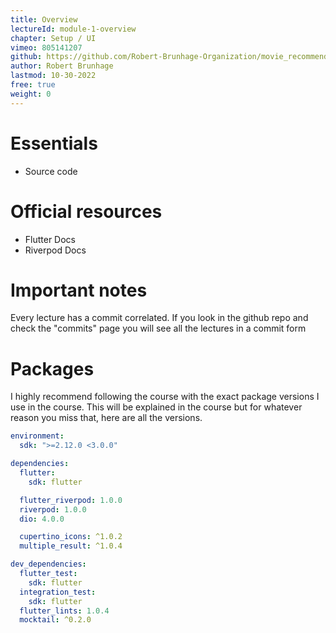```yaml
---
title: Overview
lectureId: module-1-overview
chapter: Setup / UI
vimeo: 805141207
github: https://github.com/Robert-Brunhage-Organization/movie_recommendation_app_course/commits/main
author: Robert Brunhage
lastmod: 10-30-2022
free: true
weight: 0
---
```


# Essentials

- Source code

# Official resources

- Flutter Docs
- Riverpod Docs

# Important notes

Every lecture has a commit correlated. If you look in the github repo and check
the "commits" page you will see all the lectures in a commit form

# Packages

I highly recommend following the course with the exact package versions I use in
the course. This will be explained in the course but for whatever reason you
miss that, here are all the versions.

```yaml
environment:
  sdk: ">=2.12.0 <3.0.0"

dependencies:
  flutter:
    sdk: flutter

  flutter_riverpod: 1.0.0
  riverpod: 1.0.0
  dio: 4.0.0

  cupertino_icons: ^1.0.2
  multiple_result: ^1.0.4

dev_dependencies:
  flutter_test:
    sdk: flutter
  integration_test:
    sdk: flutter
  flutter_lints: 1.0.4
  mocktail: ^0.2.0
```
